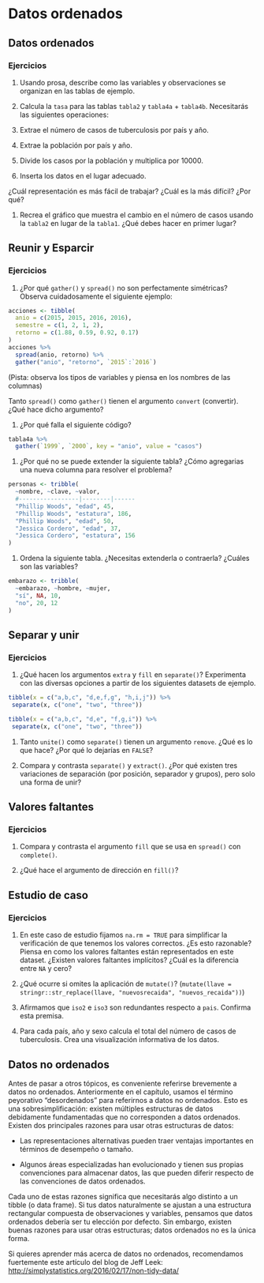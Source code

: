 # Datos ordenados


## Datos ordenados


### Ejercicios

1. Usando prosa, describe como las variables y observaciones se organizan en las tablas de ejemplo.

1. Calcula la `tasa` para las tablas `tabla2` y `tabla4a` + `tabla4b`.
 Necesitarás las siguientes operaciones:

 1. Extrae el número de casos de tuberculosis por país y año.
 1. Extrae la población por país y año.
 1. Divide los casos por la población y multiplica por 10000.
 1. Inserta los datos en el lugar adecuado.

 ¿Cuál representación es más fácil de trabajar? ¿Cuál es la más difícil? ¿Por qué?

1. Recrea el gráfico que muestra el cambio en el número de casos usando la `tabla2` en lugar de la `tabla1`. ¿Qué debes hacer en primer lugar?

## Reunir y Esparcir


### Ejercicios

1. ¿Por qué `gather()` y `spread()` no son perfectamente simétricas?
 Observa cuidadosamente el siguiente ejemplo:

```r
acciones <- tibble(
  anio = c(2015, 2015, 2016, 2016),
  semestre = c(1, 2, 1, 2),
  retorno = c(1.88, 0.59, 0.92, 0.17)
)
acciones %>%
  spread(anio, retorno) %>%
  gather("anio", "retorno", `2015`:`2016`)
```

 (Pista: observa los tipos de variables y piensa en los nombres de las columnas)

 Tanto `spread()` como `gather()` tienen el argumento `convert` (convertir). ¿Qué hace dicho argumento?

1. ¿Por qué falla el siguiente código?

```r
tabla4a %>%
  gather(`1999`, `2000`, key = "anio", value = "casos")
```

1. ¿Por qué no se puede extender la siguiente tabla? ¿Cómo agregarias una nueva columna para resolver el problema?

```r
personas <- tribble(
  ~nombre, ~clave, ~valor,
  #-----------------|--------|------
  "Phillip Woods", "edad", 45,
  "Phillip Woods", "estatura", 186,
  "Phillip Woods", "edad", 50,
  "Jessica Cordero", "edad", 37,
  "Jessica Cordero", "estatura", 156
)
```

1. Ordena la siguiente tabla. ¿Necesitas extenderla o contraerla? ¿Cuáles son las variables?

```r
embarazo <- tribble(
  ~embarazo, ~hombre, ~mujer,
  "sí", NA, 10,
  "no", 20, 12
)
```

## Separar y unir


### Ejercicios

1. ¿Qué hacen los argumentos `extra` y `fill` en `separate()`?
 Experimenta con las diversas opciones a partir de los siguientes datasets de ejemplo.

 ```r
tibble(x = c("a,b,c", "d,e,f,g", "h,i,j")) %>%
  separate(x, c("one", "two", "three"))

tibble(x = c("a,b,c", "d,e", "f,g,i")) %>%
  separate(x, c("one", "two", "three"))
 ```

1. Tanto `unite()` como `separate()` tienen un argumento `remove`. ¿Qué es lo que hace?
¿Por qué lo dejarías en `FALSE`?

1. Compara y contrasta `separate()` y `extract()`. ¿Por qué existen tres variaciones de
separación (por posición, separador y grupos), pero solo una forma de unir?

## Valores faltantes


### Ejercicios

1. Compara y contrasta el argumento `fill` que se usa en `spread()` con `complete()`.

1. ¿Qué hace el argumento de dirección en `fill()`?

## Estudio de caso


### Ejercicios

1. En este caso de estudio fijamos `na.rm = TRUE` para simplificar la verificación de que tenemos los valores correctos. ¿Es esto razonable? Piensa en como los valores faltantes están representados en este dataset. ¿Existen valores faltantes implícitos? ¿Cuál es la diferencia entre `NA` y cero?

1. ¿Qué ocurre si omites la aplicación de `mutate()`?
 (`mutate(llave = stringr::str_replace(llave, "nuevosrecaida", "nuevos_recaida"))`)

1. Afirmamos que `iso2` e `iso3` son redundantes respecto a `pais`. Confirma esta premisa.

1. Para cada país, año y sexo calcula el total del número de casos de tuberculosis. Crea una visualización informativa de los datos.

## Datos no ordenados

Antes de pasar a otros tópicos, es conveniente referirse brevemente a datos no ordenados. Anteriormente en el capítulo, usamos el término peyorativo "desordenados" para referirnos a datos no ordenados. Esto es una sobresimplificación: existen múltiples estructuras de datos debidamente fundamentadas que no corresponden a datos ordenados. Existen dos principales razones para usar otras estructuras de datos:

* Las representaciones alternativas pueden traer ventajas importantes en términos de desempeño o tamaño.

* Algunos áreas especializadas han evolucionado y tienen sus propias convenciones para almacenar datos, las que pueden diferir respecto de las convenciones de datos ordenados.

Cada uno de estas razones significa que necesitarás algo distinto a un tibble (o data frame). Si tus datos naturalmente se ajustan a una estructura rectangular compuesta de observaciones y variables, pensamos que datos ordenados debería ser tu elección por defecto. Sin embargo, existen buenas razones para usar otras estructuras; datos ordenados no es la única forma.

Si quieres aprender más acerca de datos no ordenados, recomendamos fuertemente este artículo del blog de Jeff Leek:
 <http://simplystatistics.org/2016/02/17/non-tidy-data/>
